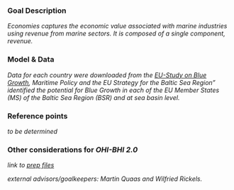 

### Goal Description

*Economies captures the economic value associated with marine industries using revenue from marine sectors. It is composed of a single component, revenue.*


### Model & Data


*Data for each country were downloaded from the [EU-Study on Blue Growth](https://webgate.ec.europa.eu/maritimeforum/node/3550), Maritime Policy and the EU Strategy for the Baltic Sea Region” identified the potential for Blue Growth in each of the EU Member States (MS) of the Baltic Sea Region (BSR) and at sea basin level.* 

### Reference points

*to be determined*


### Other considerations for _OHI-BHI 2.0_

*link to [prep files](https://github.com/OHI-Science/bhi/blob/draft/baltic2015/prep/ECO/eco_prep.md)*

*external advisors/goalkeepers: Martin Quaas and Wilfried Rickels.*
